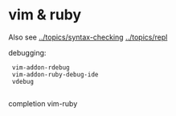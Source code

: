 = vim & ruby =

Also see 
[[../topics/syntax-checking]]
[[../topics/repl]]

debugging:
  vim-addon-rdebug
  vim-addon-ruby-debug-ide
  vdebug
  
completion vim-ruby
